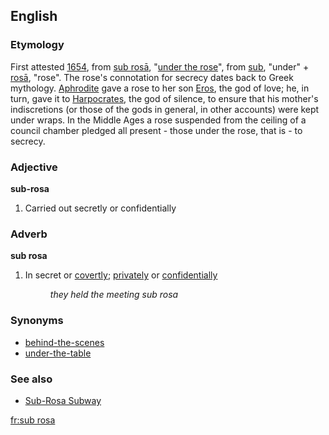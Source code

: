 ==English==
===Etymology===
First attested [[w:1654|1654]], from {{L.}} [[sub rosā]], "[[under the rose]]", from [[sub]], "under" + [[rosā]], "rose". The rose's connotation for secrecy dates back to Greek mythology. [[Aphrodite]] gave a rose to her son [[Eros]], the god of love; he, in turn, gave it to [[Harpocrates]], the god of silence, to ensure that his mother's indiscretions (or those of the gods in general, in other accounts) were kept under wraps. In the Middle Ages a rose suspended from the ceiling of a council chamber pledged all present - those under the rose, that is - to secrecy.

===Adjective===
'''sub-rosa'''
#Carried out secretly or confidentially

===Adverb===
'''sub rosa'''
#In secret or [[covertly]]; [[privately]] or [[confidentially]]
#: ''they held the meeting sub rosa''

===Synonyms===
*[[behind-the-scenes]]
*[[under-the-table]]

===See also===
*[[Sub-Rosa Subway]]

[[fr:sub rosa]]